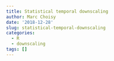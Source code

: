```yaml
---
title: Statistical temporal downscaling
author: Marc Choisy
date: '2018-12-28'
slug: statistical-temporal-downscaling
categories:
  - R
  - downscaling
tags: []
---
```

